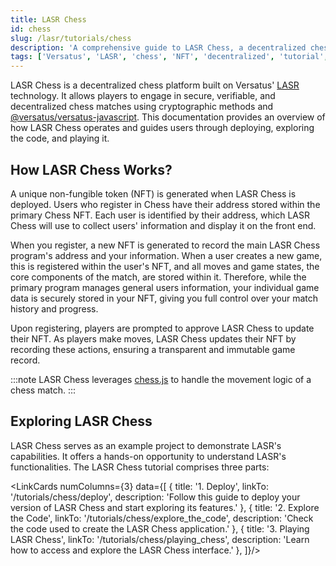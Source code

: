 ```yaml
---
title: LASR Chess
id: chess
slug: /lasr/tutorials/chess
description: 'A comprehensive guide to LASR Chess, a decentralized chess platform built on Versatus LASR technology, including deployment, code exploration, and gameplay.'
tags: ['Versatus', 'LASR', 'chess', 'NFT', 'decentralized', 'tutorial', 'blockchain']
---
```



LASR Chess is a decentralized chess platform built on Versatus' [LASR](https://versatus.io/blog/introducing-versatus-lasr-the-worlds-first-stateless-rolllup) technology. It allows players to engage in secure, verifiable, and decentralized chess matches using cryptographic methods and [@versatus/versatus-javascript](https://github.com/versatus/versatus-javascript). This documentation provides an overview of how LASR Chess operates and guides users through deploying, exploring the code, and playing it.

## How LASR Chess Works?

A unique non-fungible token (NFT) is generated when LASR Chess is deployed. Users who register in Chess have their address stored within the primary Chess NFT. Each user is identified by their address, which LASR Chess will use to collect users' information and display it on the front end.

When you register, a new NFT is generated to record the main LASR Chess program's address and your information. When a user creates a new game, this is registered within the user's NFT, and all moves and game states, the core components of the match, are stored within it. Therefore, while the primary program manages general users information, your individual game data is securely stored in your NFT, giving you full control over your match history and progress.

<ImageComponent className="chess-main"/>

Upon registering, players are prompted to approve LASR Chess to update their NFT. As players make moves, LASR Chess updates their NFT by recording these actions, ensuring a transparent and immutable game record.

:::note
LASR Chess leverages [chess.js](https://github.com/jhlywa/chess.js/blob/master/README.md) to handle  the movement logic of a chess match.
:::

## Exploring LASR Chess

LASR Chess serves as an example project to demonstrate LASR's capabilities. It offers a hands-on opportunity to understand LASR's functionalities. The LASR Chess tutorial comprises three parts:

<LinkCards numColumns={3} data={[
  { 
    title: '1. Deploy',
    linkTo: '/tutorials/chess/deploy',
    description: 'Follow this guide to deploy your version of LASR Chess and start exploring its features.'
  },
  { 
    title: '2. Explore the Code',
    linkTo: '/tutorials/chess/explore_the_code',
    description: 'Check the code used to create the LASR Chess application.'
  },
  { 
    title: '3. Playing LASR Chess',
    linkTo: '/tutorials/chess/playing_chess',
    description: 'Learn how to access and explore the LASR Chess interface.'
  },
]}/>
